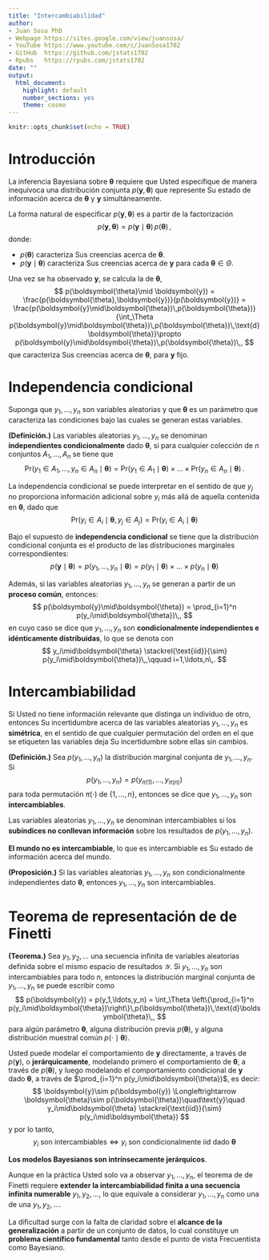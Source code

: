 ---
title: "Intercambiabilidad"
author: 
- Juan Sosa PhD
- Webpage https://sites.google.com/view/juansosa/ 
- YouTube https://www.youtube.com/c/JuanSosa1702 
- GitHub  https://github.com/jstats1702 
- Rpubs   https://rpubs.com/jstats1702
date: ""
output:
  html_document:
    highlight: default
    number_sections: yes
    theme: cosmo
---

```{r setup, include=FALSE}
knitr::opts_chunk$set(echo = TRUE)
```

# Introducción

La inferencia Bayesiana sobre $\boldsymbol{\theta}$ requiere que Usted especifique de manera inequívoca una distribución conjunta $p(\boldsymbol{y}, \boldsymbol{\theta})$ que represente Su estado de información acerca de $\boldsymbol{\theta}$ y $\boldsymbol{y}$ simultáneamente.

La forma natural de especificar $p(\boldsymbol{y}, \boldsymbol{\theta})$ es a partir de la factorización 
$$p(\boldsymbol{y}, \boldsymbol{\theta}) = p(\boldsymbol{y}\mid\boldsymbol{\theta})\,p(\boldsymbol{\theta})\,,$$
donde:

- $p(\boldsymbol{\theta})$ caracteriza Sus creencias acerca de $\boldsymbol{\theta}$.
- $p(\boldsymbol{y}\mid\boldsymbol{\theta})$ caracteriza Sus creencias acerca de $\boldsymbol{y}$ para cada $\boldsymbol{\theta}\in\Theta$.

Una vez se ha observado $\boldsymbol{y}$, se calcula la \textbf{distribución posterior} de $\boldsymbol{\theta}$,
$$
p(\boldsymbol{\theta}\mid \boldsymbol{y}) = \frac{p(\boldsymbol{\theta},\boldsymbol{y})}{p(\boldsymbol{y})} = \frac{p(\boldsymbol{y}\mid\boldsymbol{\theta})\,p(\boldsymbol{\theta})}{\int_\Theta p(\boldsymbol{y}\mid\boldsymbol{\theta})\,p(\boldsymbol{\theta})\,\text{d}\boldsymbol{\theta}}\propto p(\boldsymbol{y}\mid\boldsymbol{\theta})\,p(\boldsymbol{\theta})\,,
$$
que caracteriza Sus creencias \textit{actualizadas} acerca de $\boldsymbol{\theta}$, para $\boldsymbol{y}$ fijo.

# Independencia condicional

Suponga que $y_1,\ldots,y_n$ son variables aleatorias y que $\boldsymbol{\theta}$ es un parámetro que caracteriza las condiciones bajo las cuales se generan estas variables. 

**(Definición.)** Las variables aleatorias $y_1,\ldots,y_n$ se denominan **independientes condicionalmente** dado $\boldsymbol{\theta}$, si para cualquier colección de $n$ conjuntos $A_1,\ldots,A_n$ se tiene que
$$
\textsf{Pr}(y_1\in A_1,\ldots,y_n\in A_n\mid\boldsymbol{\theta}) = \textsf{Pr}(y_1\in A_1\mid\boldsymbol{\theta})\times\ldots\times\textsf{Pr}(y_n\in A_n\mid\boldsymbol{\theta})\,.
$$

La independencia condicional se puede interpretar en el sentido de que $y_j$ no proporciona información adicional sobre $y_i$ más allá de aquella contenida en $\boldsymbol{\theta}$, dado que
$$
\textsf{Pr}(y_i\in A_i\mid\boldsymbol{\theta},y_j\in A_j) = \textsf{Pr}(y_i\in A_i\mid\boldsymbol{\theta})
$$

Bajo el supuesto de **independencia condicional** se tiene que la distribución condicional conjunta es el producto de las distribuciones marginales correspondientes:
$$
p(\boldsymbol{y}\mid\boldsymbol{\theta}) = p(y_1,\ldots,y_n\mid\boldsymbol{\theta}) = p(y_1\mid\boldsymbol{\theta})\times\ldots\times p(y_n\mid\boldsymbol{\theta})
$$


Además, si las variables aleatorias $y_1,\ldots,y_n$ se generan a partir de un **proceso común**, entonces:
$$
p(\boldsymbol{y}\mid\boldsymbol{\theta}) = \prod_{i=1}^n p(y_i\mid\boldsymbol{\theta})\,,
$$
en cuyo caso se dice que $y_1,\ldots,y_n$ son **condicionalmente independientes e idénticamente distribuidas**, lo que se denota con 
$$
        y_i\mid\boldsymbol{\theta} \stackrel{\text{iid}}{\sim} p(y_i\mid\boldsymbol{\theta})\,,\qquad i=1,\ldots,n\,.
$$

# Intercambiabilidad

Si Usted no tiene información relevante que distinga un individuo de otro, entonces Su incertidumbre acerca de las variables aleatorias $y_1,\ldots,y_n$ es **simétrica**, en el sentido de que cualquier permutación del orden en el que se etiqueten las variables deja Su incertidumbre sobre ellas sin cambios.

**(Definición.)** Sea $p(y_1,\ldots,y_n)$ la distribución marginal conjunta de $y_1,\ldots,y_n$. Si 
$$
        p(y_1,\ldots,y_n) = p(y_{\pi(1)},\ldots,y_{\pi(n)})
$$ 
para toda permutación $\pi(\cdot)$ de $\{1,\ldots,n\}$, entonces se dice que $y_1,\ldots,y_n$ son **intercambiables**.

Las variables aleatorias $y_1,\ldots,y_n$ se denominan intercambiables si los **subíndices no conllevan información** sobre los resultados de $p(y_1,\ldots,y_n)$. 

**El mundo no es intercambiable**, lo que es intercambiable es Su estado de información acerca del mundo.

**(Proposición.)** Si las variables aleatorias $y_1,\ldots,y_n$ son condicionalmente independientes dato $\boldsymbol{\theta}$, entonces $y_1,\ldots,y_n$ son intercambiables. 

# Teorema de representación de de Finetti

**(Teorema.)** Sea $y_1,y_2,\ldots$ una secuencia infinita de variables aleatorias definida sobre el mismo espacio de resultados $\mathcal{Y}$. Si $y_1,\ldots,y_n$ son intercambiables para todo $n$, entonces la distribución marginal conjunta de $y_1,\ldots,y_n$ se puede escribir como
$$
p(\boldsymbol{y}) = p(y_1,\ldots,y_n) = \int_\Theta \left\{\prod_{i=1}^n p(y_i\mid\boldsymbol{\theta})\right\}\,p(\boldsymbol{\theta})\,\text{d}\boldsymbol{\theta}\,,
$$
para algún parámetro $\boldsymbol{\theta}$, alguna distribución previa $p(\boldsymbol{\theta})$, y alguna distribución muestral común $p(\cdot\mid\boldsymbol{\theta})$.


Usted puede modelar el comportamiento de $\boldsymbol{y}$ directamente, a través de $p(\boldsymbol{y})$, o **jerárquicamente**, modelando primero el comportamiento de $\boldsymbol{\theta}$, a través de $p(\boldsymbol{\theta})$, y luego modelando el comportamiento condicional de $\boldsymbol{y}$ dado $\boldsymbol{\theta}$, a través de $\prod_{i=1}^n p(y_i\mid\boldsymbol{\theta})$, es decir:
$$
\boldsymbol{y}\sim p(\boldsymbol{y}) \Longleftrightarrow 
\boldsymbol{\theta}\sim p(\boldsymbol{\theta})\quad\text{y}\quad 
y_i\mid\boldsymbol{\theta} \stackrel{\text{iid}}{\sim} p(y_i\mid\boldsymbol{\theta})
$$
y por lo tanto,
$$
\text{$y_i$ son intercambiables} \Longleftrightarrow \text{$y_i$ son condicionalmente iid dado $\boldsymbol{\theta}$}
$$

**Los modelos Bayesianos son intrínsecamente jerárquicos**.

Aunque en la práctica Usted solo va a observar $y_1,\ldots,y_n$, el teorema de de Finetti requiere **extender la intercambiabilidad finita a una secuencia infinita numerable** $y_1,y_2,\ldots$, lo que equivale a considerar $y_1,\ldots,y_n$ como una \textbf{muestra aleatoria} de una \textit{población} $y_1,y_2,\ldots$. 

La dificultad surge con la falta de claridad sobre el **alcance de la generalización** a partir de un conjunto de datos, lo cual constituye un **problema científico fundamental** tanto desde el punto de vista Frecuentista como Bayesiano.
